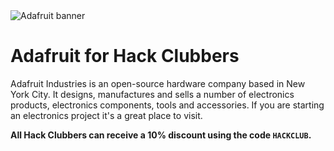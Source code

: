 
<Image src="/adafruit-banner.jpg" width={1500} height={500} alt="Adafruit banner" />

# Adafruit for Hack Clubbers

Adafruit Industries is an open-source hardware company based in New York City. It designs, manufactures and sells a number of electronics products, electronics components, tools and accessories. If you are starting an electronics project it's a great place to visit.

**All Hack Clubbers can receive a 10% discount using the code `HACKCLUB`.**
